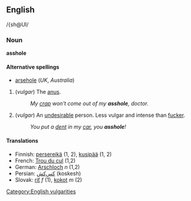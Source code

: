 == English ==
/{sh@Ul/
=== Noun ===
'''asshole'''

====Alternative spellings====
*[[arsehole]] (''UK'', ''Australia'')

# (''vulgar'') The [[anus]].
#: ''My [[crap]] won't come out of my '''asshole''', doctor.''
# (''vulgar'') An [[undesirable]] person.  Less vulgar and intense than [[fucker]].
#: ''You put a [[dent]] in my [[car]], you '''asshole'''!''

==== Translations ====
*Finnish: [[persereikä]] (1, 2), [[kusipää]] (1, 2)
*French: [[Trou du cul]] (1,2)
*German: [[Arschloch]] ''n'' (1,2)
*Persian: [[كس‌كش]] (koskesh)
*Slovak: [[riť#Slovak|riť]] ''f'' (1), [[kokot#Slovak|kokot]] ''m'' (2)

[[Category:English vulgarities]]
